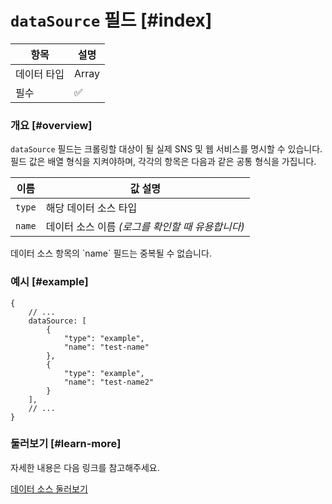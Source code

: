 
# `dataSource` 필드 [#index]

| 항목     | 설명    |
|--------|-------|
| 데이터 타입 | Array |
| 필수     | ✅     |

### 개요 [#overview]

`dataSource` 필드는 크롤링할 대상이 될 실제 SNS 및 웹 서비스를 명시할 수 있습니다. 필드 값은 배열 형식을 지켜야하며, 각각의 항목은 다음과
같은 공통 형식을 가집니다.

| 이름     | 값 설명                          |
|--------|-------------------------------|
| `type` | 해당 데이터 소스 타입                  |
| `name` | 데이터 소스 이름 _(로그를 확인할 때 유용합니다)_ |

<Callout type="warning">
    데이터 소스 항목의 `name` 필드는 중복될 수 없습니다.
</Callout>

### 예시 [#example]

```json5
{
    // ...
    dataSource: [
        {
            "type": "example",
            "name": "test-name"
        },
        {
            "type": "example",
            "name": "test-name2"
        }
    ],
    // ...
}
```

### 둘러보기 [#learn-more]

자세한 내용은 다음 링크를 참고해주세요.

[데이터 소스 둘러보기](/ko/data-sources/overview)

